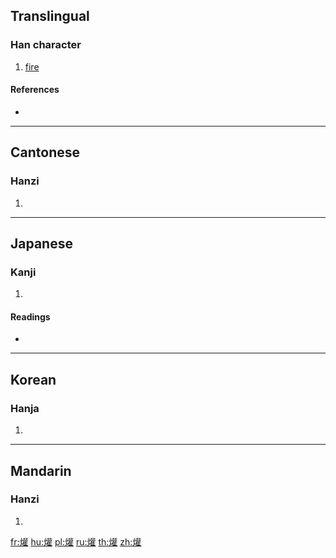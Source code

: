 {{character info/new}}
==Translingual==

===Han character===
{{Han char|rn=86|rad=火|as=18|sn=22|four=94814|canj=FTRG|ids=⿰火雚}}

# [[fire]]

====References====
* {{Han ref|kx=0687.360|dkj=19617|dj=1099.200|hdz=32248.050|uh=721F|ud=29215|bh=F6ED|bd=63213}}

----

==Cantonese==

===Hanzi===
{{yue-hanzi|jyut=gun3|y=gun3}}

# {{defn|lang=yue|sort=火18}}

----

==Japanese==

===Kanji===
{{ja-kanji|grade=|rs=火18}}

# {{defn|lang=ja|sort=火18}}

====Readings====
* {{ja-readings|on=[[かん]] (kan), [[けん]] (ken), [[げん]] (gen)|kun=[[やく]] (yaku)}}

----

==Korean==

===Hanja===
{{ko-hanja|hangeul=관|eumhun=|rv=gwan|mr=kwan|y=kwan}}

# {{defn|lang=ko|sort=火18}}

----

==Mandarin==

===Hanzi===
{{cmn-hanzi|pin=[[guàn]] ([[guan4]]), [[zhǎo]] ([[zhao3]])|wg=kuan<sup>4</sup>, chao<sup>3</sup>}}

# {{defn|lang=cmn|sort=火18}}

[[fr:爟]]
[[hu:爟]]
[[pl:爟]]
[[ru:爟]]
[[th:爟]]
[[zh:爟]]